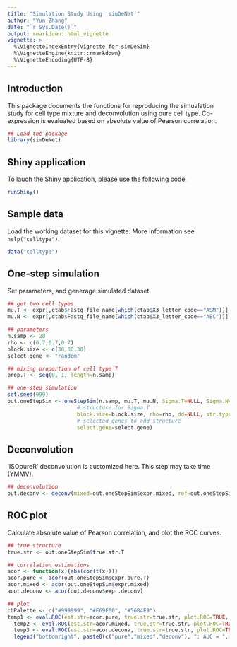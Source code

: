 ```yaml
---
title: "Simulation Study Using 'simDeNet'"
author: "Yun Zhang"
date: "`r Sys.Date()`"
output: rmarkdown::html_vignette
vignette: >
  %\VignetteIndexEntry{Vignette for simDeSim}
  %\VignetteEngine{knitr::rmarkdown}
  %\VignetteEncoding{UTF-8}
---
```


## Introduction

This package documents the functions for reproducing the simualation study for cell type mixture and deconvolution using pure cell type. Co-expression is evaluated based on absolute value of Pearson correlation.

```r
## Load the package
library(simDeNet)
```

## Shiny application

To lauch the Shiny application, please use the following code.

```r
runShiny()
```

## Sample data

Load the working dataset for this vignette. More information see `help("celltype")`.
```r
data("celltype")
```

## One-step simulation

Set parameters, and generage simulated dataset.
```r
## get two cell types
mu.T <- expr[,ctab$Fastq_file_name[which(ctab$X3_letter_code=="ASM")]]
mu.N <- expr[,ctab$Fastq_file_name[which(ctab$X3_letter_code=="AEC")]]

## parameters
n.samp <- 20
rho <- c(0.7,0.7,0.7)
block.size <- c(30,30,30)
select.gene <- "random"

## mixing proportion of cell type T
prop.T <- seq(0, 1, length=n.samp)

## one-step simulation
set.seed(999)
out.oneStepSim <- oneStepSim(n.samp, mu.T, mu.N, Sigma.T=NULL, Sigma.N=NULL, prop.T=prop.T, 
                      # structure for Sigma.T
                      block.size=block.size, rho=rho, dd=NULL, str.type="interchangeable",
                      # selected genes to add structure
                      select.gene=select.gene)
```

## Deconvolution

'ISOpureR' deconvolution is customized here. This step may take time (YMMV).
```r
## deconvolution
out.deconv <- deconv(mixed=out.oneStepSim$expr.mixed, ref=out.oneStepSim$expr.pure.N)
```

## ROC plot

Calculate absolute value of Pearson correlation, and plot the ROC curves.
```r
## true structure
true.str <- out.oneStepSim$true.str.T

## correlation estimations
acor <- function(x){abs(cor(t(x)))}
acor.pure <- acor(out.oneStepSim$expr.pure.T)
acor.mixed <- acor(out.oneStepSim$expr.mixed)
acor.deconv <- acor(out.deconv$expr.deconv)

## plot
cbPalette <- c("#999999", "#E69F00", "#56B4E9")
temp1 <- eval.ROC(est.str=acor.pure, true.str=true.str, plot.ROC=TRUE, show.AUC=FALSE, lwd=2, col=cbPalette[1])
  temp2 <- eval.ROC(est.str=acor.mixed, true.str=true.str, plot.ROC=TRUE, show.AUC=FALSE, add=TRUE, col=cbPalette[2], lwd=2)
  temp3 <- eval.ROC(est.str=acor.deconv, true.str=true.str, plot.ROC=TRUE, show.AUC=FALSE, add=TRUE, col=cbPalette[3], lwd=2)
  legend("bottomright", paste0(c("pure","mixed","deconv"), ": AUC = ", round(c(temp1$AUC, temp2$AUC, temp3$AUC),3)), col=cbPalette[1:3], lty=1, lwd=5, bty="n")
```
